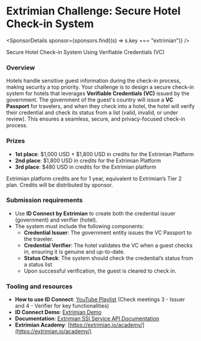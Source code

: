
# Extrimian Challenge: Secure Hotel Check-in System

<SponsorDetails sponsor={sponsors.find((s) => s.key === "extrimian")} />

Secure Hotel Check-in System Using Verifiable Credentials (VC)

### Overview

Hotels handle sensitive guest information during the check-in process, making security a top priority. Your challenge is to design a secure check-in system for hotels that leverages **Verifiable Credentials (VC)** issued by the government. The government of the guest's country will issue a **VC Passport** for travelers, and when they check into a hotel, the hotel will verify their credential and check its status from a list (valid, invalid, or under review). This ensures a seamless, secure, and privacy-focused check-in process.

### Prizes

- **1st place**: $1,000 USD + $1,800 USD in credits for the Extrimian Platform
- **2nd place**: $1,800 USD in credits for the Extrimian Platform
- **3rd place**: $480 USD in credits for the Extrimian platform

Extrimian platform credits are for 1 year, equivalent to Extrimian’s Tier 2 plan. Credits will be distributed by sponsor.

### Submission requirements

- Use **ID Connect by Extrimian** to create both the credential issuer (government) and verifier (hotel).
- The system must include the following components:
  - **Credential Issuer**: The government entity issues the VC Passport to the traveler.
  - **Credential Verifier**: The hotel validates the VC when a guest checks in, ensuring it is genuine and up-to-date.
  - **Status Check**: The system should check the credential’s status from a status list
  - Upon successful verification, the guest is cleared to check in.

### Tooling and resources

- **How to use ID Connect**: [YouTube Playlist](https://youtube.com/playlist?list=PL8tv4_kgykip5IbaHoEQrHdSnzGfr-mfa) (Check meetings 3 - Issuer and 4 - Verifier for key functionalities)
- **ID Connect Demo**: [Extrimian Demo](https://extrimian.io/courses/learn-how-to-use-idconnect/)
- **Documentation**: [Extrimian SSI Service API Documentation](https://docs.extrimian.com/en/docs/ApiExtrimian/extrimian-ssi-service-api)
- **Extrimian Academy**: [https://extrimian.io/academy/](https://extrimian.io/academy/)
